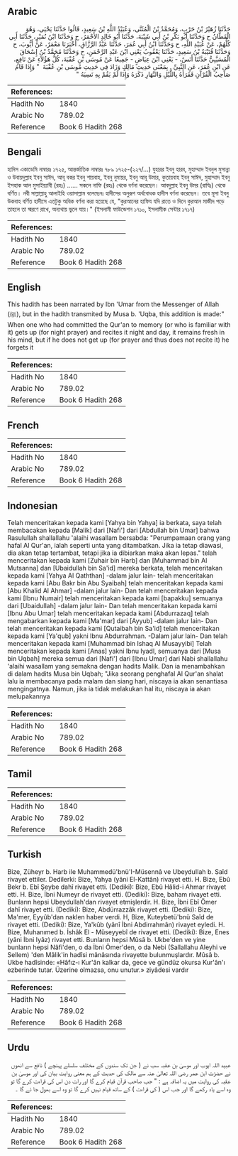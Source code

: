 ## Arabic


<div dir="rtl" lang="ar" style={{fontSize:'larger',backgroundColor:'#f8f9fa',padding:20}}>
حَدَّثَنَا زُهَيْرُ بْنُ حَرْبٍ، وَمُحَمَّدُ بْنُ الْمُثَنَّى، وَعُبَيْدُ اللَّهِ بْنُ سَعِيدٍ، قَالُوا حَدَّثَنَا يَحْيَى، وَهُوَ الْقَطَّانُ ح وَحَدَّثَنَا أَبُو بَكْرِ بْنُ أَبِي شَيْبَةَ، حَدَّثَنَا أَبُو خَالِدٍ الأَحْمَرُ، ح وَحَدَّثَنَا ابْنُ نُمَيْرٍ، حَدَّثَنَا أَبِي كُلُّهُمْ، عَنْ عُبَيْدِ اللَّهِ، ح وَحَدَّثَنَا ابْنُ أَبِي عُمَرَ، حَدَّثَنَا عَبْدُ الرَّزَّاقِ، أَخْبَرَنَا مَعْمَرٌ، عَنْ أَيُّوبَ، ح وَحَدَّثَنَا قُتَيْبَةُ بْنُ سَعِيدٍ، حَدَّثَنَا يَعْقُوبُ يَعْنِي ابْنَ عَبْدِ الرَّحْمَنِ، ح وَحَدَّثَنَا مُحَمَّدُ بْنُ إِسْحَاقَ الْمُسَيَّبِيُّ حَدَّثَنَا أَنَسٌ، - يَعْنِي ابْنَ عِيَاضٍ - جَمِيعًا عَنْ مُوسَى بْنِ عُقْبَةَ، كُلُّ هَؤُلاَءِ عَنْ نَافِعٍ، عَنِ ابْنِ عُمَرَ، عَنِ النَّبِيِّ ‏.‏ بِمَعْنَى حَدِيثِ مَالِكٍ وَزَادَ فِي حَدِيثِ مُوسَى بْنِ عُقْبَةَ ‏ "‏ وَإِذَا قَامَ صَاحِبُ الْقُرْآنِ فَقَرَأَهُ بِاللَّيْلِ وَالنَّهَارِ ذَكَرَهُ وَإِذَا لَمْ يَقُمْ بِهِ نَسِيَهُ ‏"‏
</div>
<div style={{backgroundColor:'#f8f9fa',padding:20, marginBottom: 10}}><table> <thead> <tr> <th>References:</th> <th></th> </tr> </thead> <tbody><tr><td>Hadith No</td><td>1840</td></tr><tr><td>Arabic No</td><td>789.02</td></tr><tr><td>Reference</td><td>Book 6 Hadith 268</td></tr></tbody></table></div>

## Bengali


<div dir="ltr" lang="bn" style={{fontSize:'larger',backgroundColor:'#f8f9fa',padding:20}}>
হাদিস একাডেমি নাম্বারঃ ১৭২৫, আন্তর্জাতিক নাম্বারঃ ৭৮৯ ১৭২৫-(২২৭/...) যুহারর ইবনু হারব, মুহাম্মাদ ইবনুল মুসান্না ও উবায়দুল্লাহ ইবনু সাঈদ, আবূ বকর ইবনু শায়বাহ, ইবনু নুমায়র, ইবনু আবূ উমার, কুতায়বাহ ইবনু সাঈদ, মুহাম্মাদ ইবনু ইসহাক আল মুসাইয়্যাবী (রহঃ) ...... সকলে নাফি (রহঃ) থেকে বর্ণনা করেছেন। আবদুল্লাহ ইবনু উমর (রাযিঃ) থেকে বর্ণিত। নবী সাল্লাল্লাহু আলাইহি ওয়াসাল্লাম বলেছেনঃ হাদীসের অনুরূপ অর্থবোধক হাদীস বর্ণনা করেছেন। তবে মূসা ইবনু উকবাহ বর্ণিত হাদীসে এতটুকু অধিক বর্ণনা করা হয়েছে যে, "কুরআনের হাফিয যদি রাতে ও দিনে কুরআন মাজীদ পড়ে তাহলে তা স্মরণে রাখে, অন্যথায় ভুলে যায়।" (ইসলামী ফাউন্ডেশন ১৭১০, ইসলামীক সেন্টার ১৭১৭)
</div>
<div style={{backgroundColor:'#f8f9fa',padding:20, marginBottom: 10}}><table> <thead> <tr> <th>References:</th> <th></th> </tr> </thead> <tbody><tr><td>Hadith No</td><td>1840</td></tr><tr><td>Arabic No</td><td>789.02</td></tr><tr><td>Reference</td><td>Book 6 Hadith 268</td></tr></tbody></table></div>

## English


<div dir="ltr" lang="en" style={{fontSize:'larger',backgroundColor:'#f8f9fa',padding:20}}>
This hadith has been narrated by Ibn 'Umar from the Messenger of Allah (ﷺ), but in the hadith transmited by Musa b. 'Uqba, this addition is made:" When one who had committed the Qur'an to memory (or who is familiar with it) gets up (for night prayer) and recites it night and day, it remains fresh in his mind, but if he does not get up (for prayer and thus does not recite it) he forgets it
</div>
<div style={{backgroundColor:'#f8f9fa',padding:20, marginBottom: 10}}><table> <thead> <tr> <th>References:</th> <th></th> </tr> </thead> <tbody><tr><td>Hadith No</td><td>1840</td></tr><tr><td>Arabic No</td><td>789.02</td></tr><tr><td>Reference</td><td>Book 6 Hadith 268</td></tr></tbody></table></div>

## French


<div dir="ltr" lang="fr" style={{fontSize:'larger',backgroundColor:'#f8f9fa',padding:20}}>

</div>
<div style={{backgroundColor:'#f8f9fa',padding:20, marginBottom: 10}}><table> <thead> <tr> <th>References:</th> <th></th> </tr> </thead> <tbody><tr><td>Hadith No</td><td>1840</td></tr><tr><td>Arabic No</td><td>789.02</td></tr><tr><td>Reference</td><td>Book 6 Hadith 268</td></tr></tbody></table></div>

## Indonesian


<div dir="ltr" lang="id" style={{fontSize:'larger',backgroundColor:'#f8f9fa',padding:20}}>
Telah menceritakan kepada kami [Yahya bin Yahya] ia berkata, saya telah membacakan kepada [Malik] dari [Nafi'] dari [Abdullah bin Umar] bahwa Rasulullah shallallahu 'alaihi wasallam bersabda: "Perumpamaan orang yang hafal Al Qur'an, ialah seperti unta yang ditambatkan. Jika ia tetap diawasi, dia akan tetap tertambat, tetapi jika ia dibiarkan maka akan lepas." telah menceritakan kepada kami [Zuhair bin Harb] dan [Muhammad bin Al Mutsanna] dan [Ubaidullah bin Sa'id] mereka berkata, telah menceritakan kepada kami [Yahya Al Qaththan] -dalam jalur lain- telah menceritakan kepada kami [Abu Bakr bin Abu Syaibah] telah menceritakan kepada kami [Abu Khalid Al Ahmar] -dalam jalur lain- Dan telah menceritakan kepada kami [Ibnu Numair] telah menceritakan kepada kami [bapakku] semuanya dari [Ubaidullah] -dalam jalur lain- Dan telah menceritakan kepada kami [Ibnu Abu Umar] telah menceritakan kepada kami [Abdurrazaq] telah mengabarkan kepada kami [Ma'mar] dari [Ayyub] -dalam jalur lain- Dan telah menceritakan kepada kami [Qutaibah bin Sa'id] telah menceritakan kepada kami [Ya'qub] yakni Ibnu Abdurrahman. -Dalam jalur lain- Dan telah menceritakan kepada kami [Muhammad bin Ishaq Al Musayyibi] Telah menceritakan kepada kami [Anas] yakni Ibnu Iyadl, semuanya dari [Musa bin Uqbah] mereka semua dari [Nafi'] dari [Ibnu Umar] dari Nabi shallallahu 'alaihi wasallam yang semakna dengan hadits Malik. Dan ia menambahkan di dalam hadits Musa bin Uqbah; "Jika seorang penghafal Al Qur'an shalat lalu ia membacanya pada malam dan siang hari, niscaya ia akan senantiasa mengingatnya. Namun, jika ia tidak melakukan hal itu, niscaya ia akan melupakannya
</div>
<div style={{backgroundColor:'#f8f9fa',padding:20, marginBottom: 10}}><table> <thead> <tr> <th>References:</th> <th></th> </tr> </thead> <tbody><tr><td>Hadith No</td><td>1840</td></tr><tr><td>Arabic No</td><td>789.02</td></tr><tr><td>Reference</td><td>Book 6 Hadith 268</td></tr></tbody></table></div>

## Tamil


<div dir="ltr" lang="ta" style={{fontSize:'larger',backgroundColor:'#f8f9fa',padding:20}}>

</div>
<div style={{backgroundColor:'#f8f9fa',padding:20, marginBottom: 10}}><table> <thead> <tr> <th>References:</th> <th></th> </tr> </thead> <tbody><tr><td>Hadith No</td><td>1840</td></tr><tr><td>Arabic No</td><td>789.02</td></tr><tr><td>Reference</td><td>Book 6 Hadith 268</td></tr></tbody></table></div>

## Turkish


<div dir="ltr" lang="tr" style={{fontSize:'larger',backgroundColor:'#f8f9fa',padding:20}}>
Bize, Züheyr b. Harb ile Muhammedü'bnü'I-Müsennâ ve UbeyduIIah b. Saîd rivayet ettiler. Dedilerki: Bize, Yahya (yâni El-Kattân) rivayet etti. H. Bize, Ebû Bekr b. Ebî Şeybe dahî rivayet etti. (Dediki): Bize, Ebû Hâlid-i Ahmar rivayet etti. H. Bize, İbni Numeyr de rivayet etti. (Dediki): Bize, baham rivayet etti. Bunların hepsi Ubeydullah'dan rivayet etmişlerdir. H. Bize, İbni Ebî Ömer dahî rivayet etti. (Dediki): Bize, Abdürrazzâk rivayet etti. (Dediki): Bize, Ma'mer, Eyyûb'dan naklen haber verdi. H, Bize, Kuteybetü'bnü Saîd de rivayet etti. (Dediki): Bize, Ya'kûb (yânî İbni Abdirrahmân) rivayet eyledi. H. Bize, Muhanımed b. İshâk El - Müseyyebî de rivayet etti. (Dediki): Bize, Enes (yâni İbni Iyâz) rivayet etti. Bunların hepsi Mûsâ b. Ukbe'den ve yine bunların hepsi Nâfi'den, o da İbni Ömer'den, o da Nebi (Sallallahu Aleyhi ve Sellem) 'den Mâlik'in hadîsi mânâsında rivayette bulunmuşlardır. Mûsâ b. Ukbe hadîsinde: «Hâfız-ı Kur'ân kalkar da, gece ve gündüz okursa Kur'ân'ı ezberinde tutar. Üzerine olmazsa, onu unutur.» ziyâdesi vardır
</div>
<div style={{backgroundColor:'#f8f9fa',padding:20, marginBottom: 10}}><table> <thead> <tr> <th>References:</th> <th></th> </tr> </thead> <tbody><tr><td>Hadith No</td><td>1840</td></tr><tr><td>Arabic No</td><td>789.02</td></tr><tr><td>Reference</td><td>Book 6 Hadith 268</td></tr></tbody></table></div>

## Urdu


<div dir="rtl" lang="ur" style={{fontSize:'larger',backgroundColor:'#f8f9fa',padding:20}}>
عبید اللہ ایوب اور موسیٰ بن عقبہ سب نے ( جن تک سندوں کے مختلف سلسلے پہنچے ) نافع سے انھوں نے حضڑت ابن عمر رضی اللہ تعالیٰ عنہ سے مالک کی حدیث کے ہم معنی روایت بیان کی اور موسیٰ بن عقبہ کی روایت میں یہ اضافہ ہے : " جب صاحب قرآن قیام کرے گا اور رات دن اس کی قراءت کرے گا تو وہ اسے یاد رکھے گا اور جب اس ( کی قراءت ) کے ساتھ قیام نہیں کرے گا تو وہ اسے بھول جا ئے گا ۔
</div>
<div style={{backgroundColor:'#f8f9fa',padding:20, marginBottom: 10}}><table> <thead> <tr> <th>References:</th> <th></th> </tr> </thead> <tbody><tr><td>Hadith No</td><td>1840</td></tr><tr><td>Arabic No</td><td>789.02</td></tr><tr><td>Reference</td><td>Book 6 Hadith 268</td></tr></tbody></table></div>